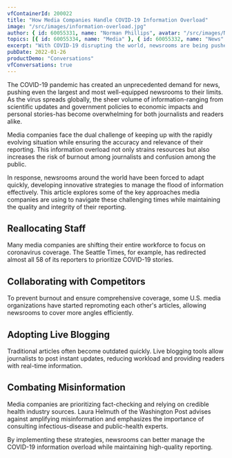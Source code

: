 ```yaml
---
vfContainerId: 200022
title: "How Media Companies Handle COVID-19 Information Overload"
image: "/src/images/information-overload.jpg"
author: { id: 60055331, name: "Norman Phillips", avatar: "/src/images/NormanPhillips.jpg" }
topics: [{ id: 60055334, name: "Media" }, { id: 60055332, name: "News" }]
excerpt: "With COVID-19 disrupting the world, newsrooms are being pushed to their limits. This article explores effective methods for managing the overwhelming amount of coronavirus information while maintaining quality reporting."
pubDate: 2022-01-26
productDemo: "Conversations"
vfConversations: true
---
```



The COVID-19 pandemic has created an unprecedented demand for news, pushing even the largest and most well-equipped newsrooms to their limits. As the virus spreads globally, the sheer volume of information-ranging from scientific updates and government policies to economic impacts and personal stories-has become overwhelming for both journalists and readers alike.

Media companies face the dual challenge of keeping up with the rapidly evolving situation while ensuring the accuracy and relevance of their reporting. This information overload not only strains resources but also increases the risk of burnout among journalists and confusion among the public.

<VfConversationStarter />

In response, newsrooms around the world have been forced to adapt quickly, developing innovative strategies to manage the flood of information effectively. This article explores some of the key approaches media companies are using to navigate these challenging times while maintaining the quality and integrity of their reporting.

## Reallocating Staff

Many media companies are shifting their entire workforce to focus on coronavirus coverage. The Seattle Times, for example, has redirected almost all 58 of its reporters to prioritize COVID-19 stories.

## Collaborating with Competitors

To prevent burnout and ensure comprehensive coverage, some U.S. media organizations have started repromoting each other's articles, allowing newsrooms to cover more angles efficiently.

## Adopting Live Blogging

Traditional articles often become outdated quickly. Live blogging tools allow journalists to post instant updates, reducing workload and providing readers with real-time information.

<VfContentRecirculation />

## Combating Misinformation

Media companies are prioritizing fact-checking and relying on credible health industry sources. Laura Helmuth of the Washington Post advises against amplifying misinformation and emphasizes the importance of consulting infectious-disease and public-health experts.

By implementing these strategies, newsrooms can better manage the COVID-19 information overload while maintaining high-quality reporting.
